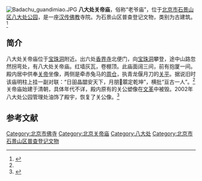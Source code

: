 [[File:Badachu_guandimiao.JPG|thumb]]
'''八大处关帝庙'''，俗称“老爷庙”，位于[[北京市|北京市]][[石景山区|石景山区]][[八大处公园|八大处公园]]，是一座[[汉传佛教|汉传佛教]]寺院。为石景山区普查登记文物，类别为古建筑。<ref name=qc>{{Cite web |url=http://www.badachu.com.cn/garden/2_jingqu_7.asp |title=七处宝珠洞，北京八大处公园，于2015-01-04查阅 |accessdate=2015-01-04 |archive-date=2015-01-04 |archive-url=https://web.archive.org/web/20150104072341/http://www.badachu.com.cn/garden/2_jingqu_7.asp |dead-url=no }}</ref>

==简介==
八大处关帝庙位于[[宝珠洞|宝珠洞]]附近。出六处[[香界寺|香界寺]]北便门，向[[宝珠洞|宝珠洞]]攀登，途中山路忽然拐弯处，有八大处关帝庙。红墙灰瓦，卷棚顶。此庙面阔三间，前有抱厦一间。殿内居中供奉[[关帝|关帝]]坐像，两侧是牵赤兔马的[[周仓|周仓]]，执青龙偃月刀的[[关平|关平]]。据说旧时该庙明柱上挂一副对联：“日昍晶𣊫安天下，月朋𦜳朤定乾坤”，横批“亘古一人”。<ref name=qc/>关帝庙始建于清朝，具体年代不详，殿内原有的关公塑像在[[文革|文革]]中被毁。2002年八大处公园管理处油饰了殿宇，恢复了关公像。<ref>{{Cite web |url=http://wenwei.bjsjs.gov.cn/wwbh/wwbhml/8a8481d22d799712012e2c98176f01e6.html |title=登记文物保护单位名录，石景山区文化委员会，2011-02-10 |access-date=2015-01-04 |archive-url=https://web.archive.org/web/20160305023937/http://wenwei.bjsjs.gov.cn/wwbh/wwbhml/8a8481d22d799712012e2c98176f01e6.html |archive-date=2016-03-05 |dead-url=yes }}</ref>

==参考文献==
{{reflist}}

[[Category:北京市佛寺|Category:北京市佛寺]]
[[Category:北京关帝庙|Category:北京关帝庙]]
[[Category:八大处|Category:八大处]]
[[Category:北京市石景山区普查登记文物|Category:北京市石景山区普查登记文物]]